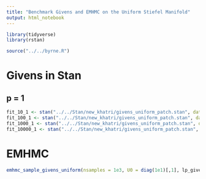 ```yaml
---
title: "Benchmark Givens and EMHMC on the Uniform Stiefel Manifold"
output: html_notebook
---
```


```r
library(tidyverse)
library(rstan)

source("../../byrne.R")
```


# Givens in Stan

## p = 1

```r
fit_10_1 <- stan("../../Stan/new_khatri/givens_uniform_patch.stan", data = list(n = 1e1, p = 1), chains = 1, iter = 1)
fit_100_1 <- stan("../../Stan/new_khatri/givens_uniform_patch.stan", data = list(n = 1e2, p = 1), chains = 1, iter = 1)
fit_1000_1 <- stan("../../Stan/new_khatri/givens_uniform_patch.stan", data = list(n = 1e3, p = 1), chains = 1, iter = 1)
fit_10000_1 <- stan("../../Stan/new_khatri/givens_uniform_patch.stan", data = list(n = 1e4, p = 1), chains = 1, iter = 1)
```

# EMHMC

```r
emhmc_sample_givens_uniform(nsamples = 1e3, U0 = diag(1e1)[,1], lp_givens_uniform, grad_lp_givens_uniform, h = 0.005, nsteps = 20)
```

